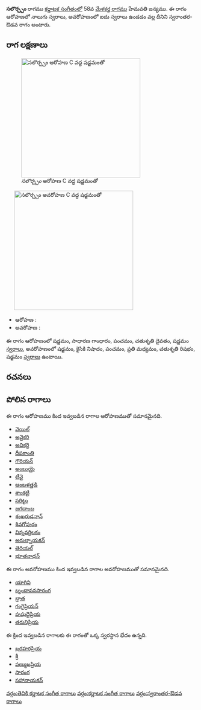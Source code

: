 {{Infobox ragam
	| name          	= సలొర్చ్చం
	| synonym	    	= 
	| mela          	= 
	| chakra        	= 
	| janaka        	= 
	| type          	= స్వరాంతర-ఔడవ
	| arohanam      	= {{svaraC|S|G2|P|D2|S'}} 
	| avarohanam    	= {{svaraC|S'|N2|P|M2|R2|S}}
	| jeeva         	=
	| chhaya        	=
	| nyasa         	=
	| vishesha      	= 
	| equivalent  		= 
}}
{{కర్ణాటక సంగీత రాగాలు}}
'''సలొర్చ్చం''' రాగము [[కర్ణాటక సంగీతం]]లో 58వ [[మేళకర్త రాగము]] హేమవతి జన్యము.  ఈ రాగం ఆరోహణలో నాలుగు స్వరాలు, అవరోహణంలో ఐదు స్వరాలు ఉండడం వల్ల దీనిని స్వరాంతర-ఔడవ రాగం అంటారు.


==రాగ లక్షణాలు==
[[Image:salorccam_ar_kb2wiki.png|thumb|right|316px|''సలొర్చ్చం'' ఆరోహణ C వద్ద షడ్జమంతో]]
	[[Image:salorccam_av_kb2wiki.png|thumb|right|316px|''సలొర్చ్చం'' అవరోహణ C వద్ద షడ్జమంతో]]

* ఆరోహణ : {{svaraC|S|G2|P|D2|S'}} 
* అవరోహణ : {{svaraC|S'|N2|P|M2|R2|S}}

ఈ రాగం ఆరోహణంలో షడ్జమం, సాధారణ  గాంధారం, పంచమం, చతుశృతి దైవతం, షడ్జమం [[స్వరాలు]], అవరోహణంలో షడ్జమం, కైసికి నిషాదం, పంచమం, ప్రతి మధ్యమం, చతుశృతి రిషభం, షడ్జమం [[స్వరాలు]] ఉంటాయి.

==రచనలు==



==పోలిన రాగాలు==
ఈ రాగం ఆరోహణము కింద ఇవ్వబడిన రాగాల ఆరోహణముతో సమానమైనది.
* [[వెయిల్]]
* [[అవైకరి]]
* [[అవికరై]]
* [[దీపకాంతి]]
* [[గౌరియన్]]
* [[అంబుయై]]
* [[టీవై]]
* [[ ఆంబళత్తడి]]
* [[ శాంకట్టి]]
* [[సరిట్టు]]
* [[జగదాంబ]]
* [[శంఖరుడనాన్]]
* [[శివగోపురం]]
* [[విన్నవర్తిలకం]]
* [[అరుల్నాయకన్]]
* [[తెరియల్]]
* [[భూతనాథన్]]

ఈ రాగం అవరోహణము కింద ఇవ్వబడిన రాగాల అవరోహణముతో సమానమైనది.
* [[యాగిని]]
* [[ బృందావనసారంగ]]
* [[భ్రాత]]
* [[గంగైప్రియన్]]
* [[పుషుదైప్రియ]]
* [[తరునిప్రియ]]

ఈ క్రింద ఇవ్వబడిన రాగాలకు ఈ రాగంతో ఒక్క స్వరస్థాన భేదం ఉన్నది.
* [[ఖరహరప్రియ]]
* [[శ్రీ]]
* [[షణ్ముఖప్రియ]]
* [[సారంగ]]
* [[సహానాయకన్]]



[[వర్గం:తెవికి కర్ణాటక సంగీత రాగాలు]]
[[వర్గం:కర్ణాటక సంగీత రాగాలు]]
[[వర్గం:స్వరాంతర-ఔడవ రాగాలు]]